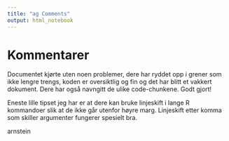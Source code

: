 ```yaml
---
title: "ag Comments"
output: html_notebook
---
```


# Kommentarer

Documentet kjørte uten noen problemer, dere har ryddet opp i grener som ikke lengre trengs, koden er oversiktlig og fin og det har blitt et vakkert dokument. Dere har også navngitt de ulike code-chunkene. Godt gjort!

Eneste lille tipset jeg har er at dere kan bruke linjeskift i lange R kommandoer slik at de ikke går utenfor høyre marg. Linjeskift etter komma som skiller argumenter fungerer spesielt bra.

arnstein

